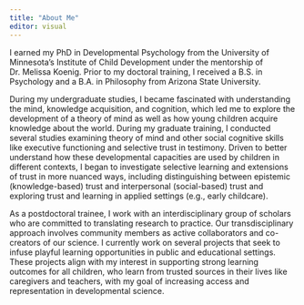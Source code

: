 ---
title: "About Me"
editor: visual
---

I earned my PhD in Developmental Psychology from the University of Minnesota’s Institute of Child Development under the mentorship of Dr. Melissa Koenig. Prior to my doctoral training, I received a B.S. in Psychology and a B.A. in Philosophy from Arizona State University. 

During my undergraduate studies, I became fascinated with understanding the mind, knowledge acquisition, and cognition, which led me to explore the development of a theory of mind as well as how young children acquire knowledge about the world. During my graduate training, I conducted several studies examining theory of mind and other social cognitive skills like executive functioning and selective trust in testimony. Driven to better understand how these developmental capacities are used by children in different contexts, I began to investigate selective learning and extensions of trust in more nuanced ways, including distinguishing between epistemic (knowledge-based) trust and interpersonal (social-based) trust and exploring trust and learning in applied settings (e.g., early childcare). 

As a postdoctoral trainee, I work with an interdisciplinary group of scholars who are committed to translating research to practice. Our transdisciplinary approach involves community members as active collaborators and co-creators of our science. I currently work on several projects that seek to infuse playful learning opportunities in public and educational settings. These projects align with my interest in supporting strong learning outcomes for all children, who learn from trusted sources in their lives like caregivers and teachers, with my goal of increasing access and representation in developmental science.